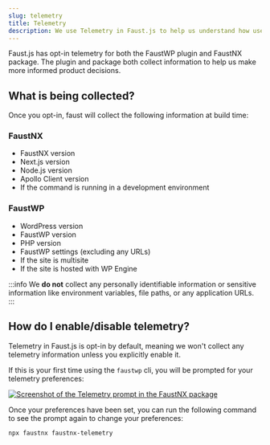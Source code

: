```yaml
---
slug: telemetry
title: Telemetry
description: We use Telemetry in Faust.js to help us understand how users use our projects.
---
```


Faust.js has opt-in telemetry for both the FaustWP plugin and FaustNX package. The plugin and package both collect information to help us make more informed product decisions.

## What is being collected?

Once you opt-in, faust will collect the following information at build time:

### FaustNX

- FaustNX version
- Next.js version
- Node.js version
- Apollo Client version
- If the command is running in a development environment

### FaustWP

- WordPress version
- FaustWP version
- PHP version
- FaustWP settings (excluding any URLs)
- If the site is multisite
- If the site is hosted with WP Engine

:::info
We **do not** collect any personally identifiable information or sensitive information like environment variables, file paths, or any application URLs.
:::

## How do I enable/disable telemetry?

Telemetry in Faust.js is opt-in by default, meaning we won't collect any telemetry information unless you explicitly enable it.

If this is your first time using the `faustwp` cli, you will be prompted for your telemetry preferences:

<a href="/docs/img/telemetry-cli-prompt.png" target="_blank">
  <img
    src="/docs/img/telemetry-cli-prompt.png"
    alt="Screenshot of the Telemetry prompt in the FaustNX package"
  />
</a>

Once your preferences have been set, you can run the following command to see the prompt again to change your preferences:

```sh
npx faustnx faustnx-telemetry
```
